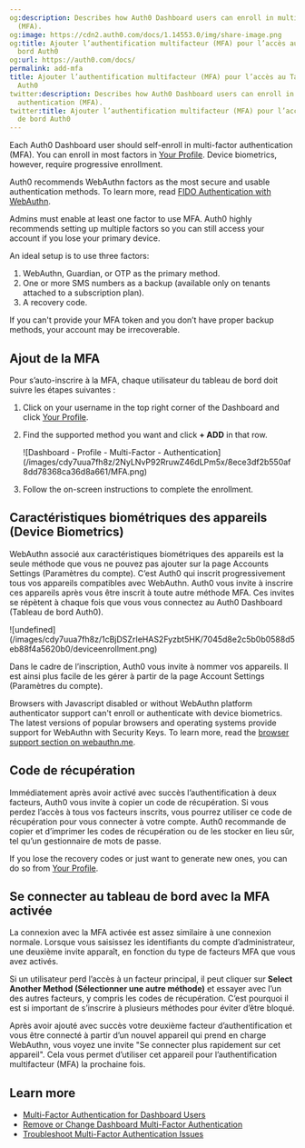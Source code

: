 ```yaml
---
og:description: Describes how Auth0 Dashboard users can enroll in multi-factor authentication
  (MFA).
og:image: https://cdn2.auth0.com/docs/1.14553.0/img/share-image.png
og:title: Ajouter l’authentification multifacteur (MFA) pour l’accès au Tableau de
  bord Auth0
og:url: https://auth0.com/docs/
permalink: add-mfa
title: Ajouter l’authentification multifacteur (MFA) pour l’accès au Tableau de bord
  Auth0
twitter:description: Describes how Auth0 Dashboard users can enroll in multi-factor
  authentication (MFA).
twitter:title: Ajouter l’authentification multifacteur (MFA) pour l’accès au Tableau
  de bord Auth0
---
```


Each <Tooltip tip="Auth0 Dashboard: Auth0's main product to configure your services." cta="View Glossary" href="/docs/glossary?term=Auth0+Dashboard">Auth0 Dashboard</Tooltip> user should self-enroll in <Tooltip tip="Auth0 Dashboard: Auth0's main product to configure your services." cta="View Glossary" href="/docs/glossary?term=multi-factor+authentication">multi-factor authentication</Tooltip> (MFA). You can enroll in most factors in [Your Profile](https://manage.auth0.com/#/profile). Device biometrics, however, require progressive enrollment.

<Callout icon="file-lines" color="#0EA5E9" iconType="regular">

Auth0 recommends WebAuthn factors as the most secure and usable authentication methods. To learn more, read [FIDO Authentication with WebAuthn](/docs/secure/multi-factor-authentication/fido-authentication-with-webauthn).

</Callout>

<Warning>

Admins must enable at least one factor to use MFA. Auth0 highly recommends setting up multiple factors so you can still access your account if you lose your primary device.

An ideal setup is to use three factors:

1. WebAuthn, Guardian, or OTP as the primary method.
2. One or more SMS numbers as a backup (available only on tenants attached to a subscription plan).
3. A recovery code.

If you can't provide your MFA token and you don’t have proper backup methods, your account may be irrecoverable.

</Warning>

## Ajout de la MFA

Pour s’auto-inscrire à la MFA, chaque utilisateur du tableau de bord doit suivre les étapes suivantes :

1. Click on your username in the top right corner of the Dashboard and click [Your Profile](https://manage.auth0.com/#/profile).
2. Find the supported method you want and click **+ ADD** in that row.

   <Frame>![Dashboard - Profile - Multi-Factor - Authentication](/images/cdy7uua7fh8z/2NyLNvP92RruwZ46dLPm5x/8ece3df2b550af8dd78368ca36d8a661/MFA.png)</Frame>
3. Follow the on-screen instructions to complete the enrollment.

## Caractéristiques biométriques des appareils (Device Biometrics)

WebAuthn associé aux caractéristiques biométriques des appareils est la seule méthode que vous ne pouvez pas ajouter sur la page Accounts Settings (Paramètres du compte). C’est Auth0 qui inscrit progressivement tous vos appareils compatibles avec WebAuthn. Auth0 vous invite à inscrire ces appareils après vous être inscrit à toute autre méthode MFA. Ces invites se répètent à chaque fois que vous vous connectez au Auth0 Dashboard (Tableau de bord Auth0).

<Frame>![undefined](/images/cdy7uua7fh8z/1cBjDSZrIeHAS2Fyzbt5HK/7045d8e2c5b0b0588d5eb88f4a5620b0/deviceenrollment.png)</Frame>

Dans le cadre de l’inscription, Auth0 vous invite à nommer vos appareils. Il est ainsi plus facile de les gérer à partir de la page Account Settings (Paramètres du compte).

Browsers with Javascript disabled or without WebAuthn platform authenticator support can't enroll or authenticate with device biometrics. The latest versions of popular browsers and operating systems provide support for WebAuthn with Security Keys. To learn more, read the [browser support section on webauthn.me](https://webauthn.me/browser-support).

## Code de récupération

Immédiatement après avoir activé avec succès l’authentification à deux facteurs, Auth0 vous invite à copier un code de récupération. Si vous perdez l’accès à tous vos facteurs inscrits, vous pourrez utiliser ce code de récupération pour vous connecter à votre compte. Auth0 recommande de copier et d’imprimer les codes de récupération ou de les stocker en lieu sûr, tel qu’un gestionnaire de mots de passe.

If you lose the recovery codes or just want to generate new ones, you can do so from [Your Profile](https://manage.auth0.com/#/profile).

## Se connecter au tableau de bord avec la MFA activée

La connexion avec la MFA activée est assez similaire à une connexion normale. Lorsque vous saisissez les identifiants du compte d’administrateur, une deuxième invite apparaît, en fonction du type de facteurs MFA que vous avez activés.

Si un utilisateur perd l’accès à un facteur principal, il peut cliquer sur **Select Another Method (Sélectionner une autre méthode)** et essayer avec l’un des autres facteurs, y compris les codes de récupération. C’est pourquoi il est si important de s’inscrire à plusieurs méthodes pour éviter d’être bloqué.

Après avoir ajouté avec succès votre deuxième facteur d’authentification et vous être connecté à partir d’un nouvel appareil qui prend en charge WebAuthn, vous voyez une invite "Se connecter plus rapidement sur cet appareil". Cela vous permet d’utiliser cet appareil pour l’authentification multifacteur (MFA) la prochaine fois.

## Learn more

* [Multi-Factor Authentication for Dashboard Users](/docs/get-started/manage-dashboard-access/add-change-remove-mfa)
* [Remove or Change Dashboard Multi-Factor Authentication](/docs/get-started/manage-dashboard-access/add-change-remove-mfa/remove-or-change-dashboard-multi-factor-authentication)
* [Troubleshoot Multi-Factor Authentication Issues](/docs/troubleshoot/authentication-issues/troubleshoot-mfa-issues)
